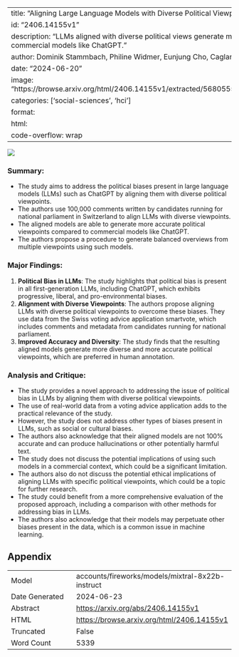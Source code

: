 
---
title: "Aligning Large Language Models with Diverse Political Viewpoints"
id: "2406.14155v1"
description: "LLMs aligned with diverse political views generate more accurate viewpoints than commercial models like ChatGPT."
author: Dominik Stammbach, Philine Widmer, Eunjung Cho, Caglar Gulcehre, Elliott Ash
date: "2024-06-20"
image: "https://browse.arxiv.org/html/2406.14155v1/extracted/5680555/latex/figures/average_diversity.png"
categories: ['social-sciences', 'hci']
format:
  html:
    code-overflow: wrap
---

![](https://browse.arxiv.org/html/2406.14155v1/extracted/5680555/latex/figures/average_diversity.png)

### Summary:

- The study aims to address the political biases present in large language models (LLMs) such as ChatGPT by aligning them with diverse political viewpoints.
- The authors use 100,000 comments written by candidates running for national parliament in Switzerland to align LLMs with diverse viewpoints.
- The aligned models are able to generate more accurate political viewpoints compared to commercial models like ChatGPT.
- The authors propose a procedure to generate balanced overviews from multiple viewpoints using such models.

### Major Findings:

1. **Political Bias in LLMs**: The study highlights that political bias is present in all first-generation LLMs, including ChatGPT, which exhibits progressive, liberal, and pro-environmental biases.
2. **Alignment with Diverse Viewpoints**: The authors propose aligning LLMs with diverse political viewpoints to overcome these biases. They use data from the Swiss voting advice application smartvote, which includes comments and metadata from candidates running for national parliament.
3. **Improved Accuracy and Diversity**: The study finds that the resulting aligned models generate more diverse and more accurate political viewpoints, which are preferred in human annotation.

### Analysis and Critique:

- The study provides a novel approach to addressing the issue of political bias in LLMs by aligning them with diverse political viewpoints.
- The use of real-world data from a voting advice application adds to the practical relevance of the study.
- However, the study does not address other types of biases present in LLMs, such as social or cultural biases.
- The authors also acknowledge that their aligned models are not 100% accurate and can produce hallucinations or other potentially harmful text.
- The study does not discuss the potential implications of using such models in a commercial context, which could be a significant limitation.
- The authors also do not discuss the potential ethical implications of aligning LLMs with specific political viewpoints, which could be a topic for further research.
- The study could benefit from a more comprehensive evaluation of the proposed approach, including a comparison with other methods for addressing bias in LLMs.
- The authors also acknowledge that their models may perpetuate other biases present in the data, which is a common issue in machine learning.

## Appendix

|          |          |
|----------|----------|
| Model     | accounts/fireworks/models/mixtral-8x22b-instruct       |
| Date Generated     | 2024-06-23       |
| Abstract | [https://arxiv.org/abs/2406.14155v1](https://arxiv.org/abs/2406.14155v1)        |
| HTML     | [https://browse.arxiv.org/html/2406.14155v1](https://browse.arxiv.org/html/2406.14155v1)       |
| Truncated       | False       |
| Word Count       | 5339       |